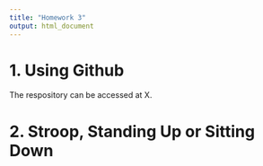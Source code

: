 ```yaml
---
title: "Homework 3"
output: html_document
---
```


# 1. Using Github

The respository can be accessed at X.

# 2. Stroop, Standing Up or Sitting Down